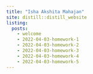 ```yaml
---
title: "Isha Akshita Mahajan"
site: distill::distill_website
listing: 
  posts: 
    - welcome
    - 2022-04-03-homework-1
    - 2022-04-03-homework-2
    - 2022-04-03-homework-3
    - 2022-04-03-homework-4
    - 2022-04-03-homework-5
---
```

